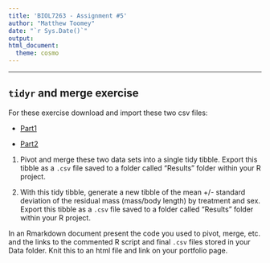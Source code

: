```yaml
---
title: 'BIOL7263 - Assignment #5'
author: "Matthew Toomey"
date: "`r Sys.Date()`"
output: 
html_document:
  theme: cosmo
---
```

___

## `tidyr` and merge exercise

For these exercise download and import these two csv files:  

- [Part1](https://github.com/mbtoomey/Biol_7263/blob/main/Data/assignment6part1.csv)

- [Part2](https://github.com/mbtoomey/Biol_7263/blob/main/Data/assignment6part2.csv)

1. Pivot and merge these two data sets into a single tidy tibble. Export this tibble as a `.csv` file saved to a folder called "Results" folder within your R project. 

2. With this tidy tibble, generate a new tibble of the mean +/- standard deviation of the residual mass (mass/body length) by treatment and sex. Export this tibble as a `.csv` file saved to a folder called "Results" folder within your R project. 

In an Rmarkdown document present the code you used to pivot, merge, etc. and the links to the commented R script and final `.csv` files stored in your Data folder. Knit this to an html file and link on your portfolio page.   


  
  
    


 